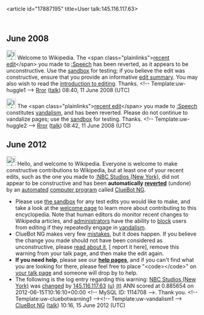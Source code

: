 <article id="17887195" title=User talk:145.116.117.63>
	<talkpage id="17887195" title="User talk:145.116.117.63">
{{sharedIPEDU|[http://www.rocmondriaan.nl/Index.html ROC Mondriaan, Saffierhorst 105, Den Haag (NL)]}}
== June 2008 ==

[[Image:Information.png|25px]] Welcome to Wikipedia. The &lt;span class=&quot;plainlinks&quot;&gt;[http://en.wikipedia.org/wiki/Speech?diff=218584004 recent edit]&lt;/span&gt; you made to [[:Speech]] has been reverted, as it appears to be unconstructive. Use the [[Wikipedia:Sandbox|sandbox]] for testing; if you believe the edit was constructive, ensure that you provide an informative [[Help:Edit summary|edit summary]]. You may also wish to read the [[Wikipedia:Introduction|introduction to editing]]. Thanks. &lt;!-- Template:uw-huggle1 --&gt; [[User:Rror|Rror]] ([[User talk:Rror|talk]]) 08:40, 11 June 2008 (UTC)

[[Image:Information.png|25px]] The &lt;span class=&quot;plainlinks&quot;&gt;[http://en.wikipedia.org/wiki/Speech?diff=218584197 recent edit]&lt;/span&gt; you made to [[:Speech]] constitutes [[Wikipedia:Vandalism|vandalism]], and has been reverted. Please do not continue to vandalize pages; use the [[Wikipedia:Sandbox|sandbox]] for testing. Thanks. &lt;!-- Template:uw-huggle2 --&gt; [[User:Rror|Rror]] ([[User talk:Rror|talk]]) 08:42, 11 June 2008 (UTC)

== June 2012 ==
[[Image:Information.svg|left|25px|alt=|link=]] Hello, and welcome to Wikipedia. Everyone is welcome to make constructive contributions to Wikipedia, but at least one of your recent edits, such as the one you made to [[:NBC Studios (New York)]], did not appear to be constructive and has been '''automatically [[Help:Reverting|reverted]]''' (undone) by an [[automated]] [[computer program]] called [[User:ClueBot NG|ClueBot NG]]. 
* Please use [[Wikipedia:Sandbox|the sandbox]] for any test edits you would like to make, and take a look at the [[Wikipedia:Introduction|welcome page]] to learn more about contributing to this encyclopedia. Note that human editors do monitor recent changes to Wikipedia articles, and [[WP:ADMINS|administrators]] have the ability to [[WP:BLOCK|block]] users from editing if they repeatedly engage in [[WP:vandalism|vandalism]].
* ClueBot NG makes very few [[User:ClueBot NG#Information About False Positives|mistakes]], but it does happen. If you believe the change you made should not have been considered as unconstructive, please [[User:ClueBot NG#Information About False Positives|read about it]], [{{User:ClueBot NG/Warnings/FPReport|1114708}} report it here], remove this warning from your talk page, and then make the edit again.
*'''If you need help''', please see our '''[[Help:Contents|help pages]]''', and if you can't find what you are looking for there, please feel free to place &quot;&lt;code&gt;{{tl|helpme}}&lt;/code&gt;&quot; on [[Special:MyTalk|your talk page]] and someone will drop by to help.
* The following is the log entry regarding this warning: [[NBC Studios (New York)]] was [http://en.wikipedia.org/w/index.php?title=NBC+Studios+%28New+York%29&amp;diff=497691588&amp;oldid=497038404 changed] by [[Special:Contributions/145.116.117.63|145.116.117.63]] [[User:145.116.117.63|(u)]] [[User talk:145.116.117.63|(t)]] ANN scored at 0.885654 on 2012-06-15T10:16:10+00:00 &lt;!-- MySQL ID: 1114708 --&gt;. Thank you. &lt;!-- Template:uw-cluebotwarning1 --&gt;&lt;!-- Template:uw-vandalism1 --&gt; [[User:ClueBot NG|ClueBot NG]] ([[User talk:ClueBot NG|talk]]) 10:16, 15 June 2012 (UTC)
	</talkpage>
</article>